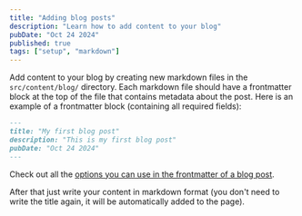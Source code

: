 ```yaml
---
title: "Adding blog posts"
description: "Learn how to add content to your blog"
pubDate: "Oct 24 2024"
published: true
tags: ["setup", "markdown"]
---
```


Add content to your blog by creating new markdown files in the `src/content/blog/` directory. 
Each markdown file should have a frontmatter block at the top of the file that contains metadata about the post. 
Here is an example of a frontmatter block (containing all required fields):

```md
---
title: "My first blog post"
description: "This is my first blog post"
pubDate: "Oct 24 2024"
---
```

Check out all the [options you can use in the frontmatter of a blog post](/blog-template/posts/post-options).

After that just write your content in markdown format (you don't need to write the title again, it will be automatically added to the page).
